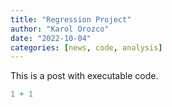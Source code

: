 ```yaml
---
title: "Regression Project"
author: "Karol Orozco"
date: "2022-10-04"
categories: [news, code, analysis]
---
```


This is a post with executable code.

```r
1 + 1
```
